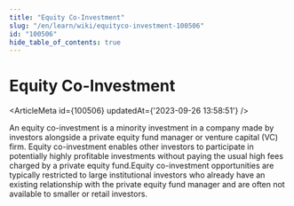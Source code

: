 ```yaml
---
title: "Equity Co-Investment"
slug: "/en/learn/wiki/equityco-investment-100506"
id: "100506"
hide_table_of_contents: true
---
```



# Equity Co-Investment

<ArticleMeta id={100506} updatedAt={'2023-09-26 13:58:51'} />
<div className='border-solid border-b border-t-0 my-4 border-[var(--ifm-color-gray-300)]' />

An equity co-investment is a minority investment in a company made by investors alongside a private equity fund manager or venture capital (VC) firm. Equity co-investment enables other investors to participate in potentially highly profitable investments without paying the usual high fees charged by a private equity fund.Equity co-investment opportunities are typically restricted to large institutional investors who already have an existing relationship with the private equity fund manager and are often not available to smaller or retail investors.
